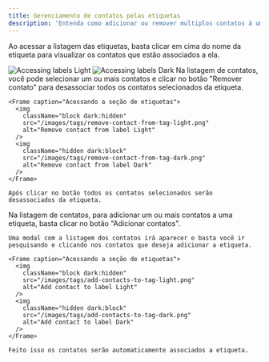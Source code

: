 ```yaml
---
title: Gerenciamento de contatos pelas etiquetas
description: 'Entenda como adicionar ou remover multiplos contatos à uma etiqueta.'
---
```


Ao acessar a listagem das etiquetas, basta clicar em cima do nome da etiqueta para visualizar os contatos que estão associados a ela.

<Frame caption="Acessando a seção de etiquetas">
  <img
    className="block dark:hidden"
    src="/images/tags/access-tags-light.png"
    alt="Accessing labels Light"
  />
  <img
    className="hidden dark:block"
    src="/images/tags/access-tags-dark.png"
    alt="Accessing labels Dark"
  />
</Frame>

<Tabs>
  <Tab title="Removendo contatos">
    Na listagem de contatos, você pode selecionar um ou mais contatos e clicar no botão "Remover contato" para desassociar todos os contatos selecionados da etiqueta.

    <Frame caption="Acessando a seção de etiquetas">
      <img
        className="block dark:hidden"
        src="/images/tags/remove-contact-from-tag-light.png"
        alt="Remove contact from label Light"
      />
      <img
        className="hidden dark:block"
        src="/images/tags/remove-contact-from-tag-dark.png"
        alt="Remove contact from label Dark"
      />
    </Frame>

    Após clicar no botão todos os contatos selecionados serão desassociados da etiqueta.
  </Tab>
  <Tab title="Adicionando contatos">
    Na listagem de contatos, para adicionar um ou mais contatos a uma etiqueta, basta clicar no botão "Adicionar contatos".

    Uma modal com a listagem dos contatos irá aparecer e basta você ir pesquisando e clicando nos contatos que deseja adicionar a etiqueta.

    <Frame caption="Acessando a seção de etiquetas">
      <img
        className="block dark:hidden"
        src="/images/tags/add-contacts-to-tag-light.png"
        alt="Add contact to label Light"
      />
      <img
        className="hidden dark:block"
        src="/images/tags/add-contacts-to-tag-dark.png"
        alt="Add contact to label Dark"
      />
    </Frame>

    Feito isso os contatos serão automaticamente associados a etiqueta.
  </Tab>
</Tabs>